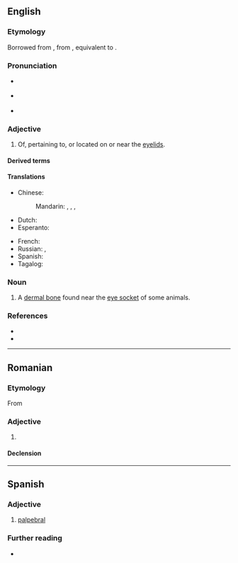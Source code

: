 {{also|palpébral}}
==English==

===Etymology===
Borrowed from {{bor|en|LL.|palpebrālis||of or on the eyelids}}, from {{af|la|palpebra|-ālis|t1=an eyelid|t2=-al|pos2=adjectival suffix|nocat=1}}, equivalent to {{af|en|palpebra|-al}}.

===Pronunciation===
* {{a|RP}} {{IPA|en|/ˈpal.pɪb.ɹəl/}}
* {{a|GA}} {{IPA|en|/pælˈpi.bɹəl/}}
* {{rhymes|en|ælpɪbɹəl|iːbɹəl|s=3}}

===Adjective===
{{en-adj|-}}

# {{lb|en|anatomy}} Of, pertaining to, or located on or near the [[eyelid]]s.

====Derived terms====
{{col5|en
|palpebral fissure
|palpebro-
|macropalpebral
|interpalpebral
|intrapalpebral
|subpalpebral
|transpalpebral
|retropalpebral
|acousticopalpebral
|auriculopalpebral
|auropalpebral
|capsulopalpebral
|cochleopalpebral}}

====Translations====
{{trans-top|relating to the eyelids}}
* Chinese:
*: Mandarin: {{t+|cmn|眼瞼|alt=眼瞼的}}, {{t+|cmn|眼睑|tr=yǎnjiǎn de|alt=眼睑的}}, {{t+|cmn|瞼|alt=瞼的}}, {{t+|cmn|睑|tr=jiǎn de|alt=睑的}}
* Dutch: {{t+|nl|palpebraal}}
* Esperanto: {{t+|eo|palpebra}}
{{trans-mid}}
* French: {{t+|fr|palpébral}}
* Russian: {{t+|ru|пальпебра́льный|m}}, {{t-check|ru|[[относя́щийся]] [[к]] [[веко|ве́ку]]|m}} {{attention|ru|2=was "[[относящийся]] [[к]] [[веко|веку]]" - assumed sum-of-parts; if an idiom, remove the wikilinks to the individual words. see [[User:Kephir/gadgets/xte#Translation_fixing]]}}
* Spanish: {{t+|es|palpebral}}
* Tagalog: {{t|tl|pantalukap-mata}}
{{trans-bottom}}

===Noun===
{{wikipedia|palpebral (bone)}}
{{en-noun}}

# {{lb|en|zootomy}} A [[dermal bone]] found near the [[eye socket]] of some animals.

===References===
* {{R:Lexico}}
* {{R:MWO}}

----

==Romanian==

===Etymology===
From {{bor|ro|fr|palpébral}}

===Adjective===
{{ro-adj}}

# {{l|en|palpebral}}

====Declension====
{{ro-decl-adj}}

----

==Spanish==

===Adjective===
{{es-adj}}

# [[#English|palpebral]]

===Further reading===
* {{R:DRAE}}
